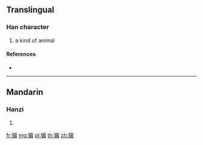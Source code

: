 {{character info/new}}
==Translingual==

===Han character===
{{Han char|rn=94|rad=犬|as=09|sn=12|four=|canj=KHAHU}}

# a kind of animal

====References====
* {{Han ref|kx=0716.040|dkj=20561|hdz=21361.010|uh=7338|ud=29496}}

----

==Mandarin==

===Hanzi===
{{cmn-hanzi|pin=[[méi]] ([[mei2]])|wg=mei<sup>2</sup>}}

# {{defn|lang=cmn|sort=犬09}}

[[fr:猸]]
[[mg:猸]]
[[pl:猸]]
[[th:猸]]
[[zh:猸]]